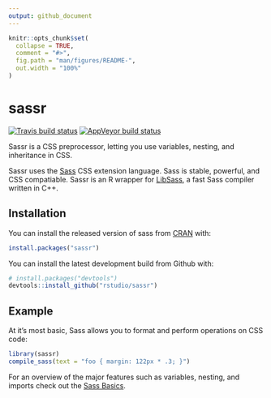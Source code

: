 ```yaml
---
output: github_document
---
```


<!-- README.md is generated from README.Rmd. Please edit that file -->

```r
knitr::opts_chunk$set(
  collapse = TRUE,
  comment = "#>",
  fig.path = "man/figures/README-",
  out.width = "100%"
)
```


# sassr

[![Travis build status](https://travis-ci.org/rstudio/sassr.svg?branch=master)](https://travis-ci.org/rstudio/sassr) [![AppVeyor build status](https://ci.appveyor.com/api/projects/status/github/rstudio/sassr?branch=master&svg=true)](https://ci.appveyor.com/project/rstudio/sassr)

Sassr is a CSS preprocessor, letting you use variables, nesting, and inheritance in CSS.

Sassr uses the [Sass](https://sass-lang.com/) CSS extension language. Sass is stable, powerful, and CSS compatiable. Sassr is an R wrapper for [LibSass](https://github.com/sass/libsass), a fast Sass compiler written in C++.

## Installation

You can install the released version of sass from [CRAN](https://CRAN.R-project.org) with:

```r
install.packages("sassr")
```

You can install the latest development build from Github with:

```r
# install.packages("devtools")
devtools::install_github("rstudio/sassr")
```

## Example

At it's most basic, Sass allows you to format and perform operations on CSS code:

```r
library(sassr)
compile_sass(text = "foo { margin: 122px * .3; }")
```

For an overview of the major features such as variables, nesting, and imports check out the [Sass Basics](https://sass-lang.com/guide).

